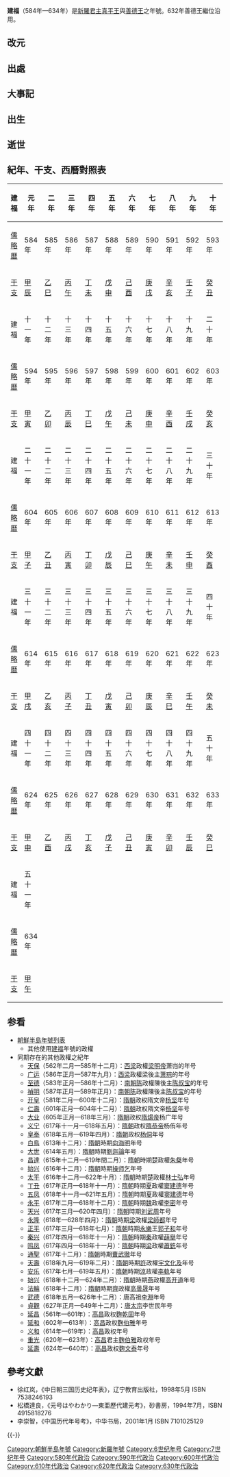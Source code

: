 '''建福'''（584年—634年）是[[新羅|新羅]][[君主|君主]][[真平王|真平王]]與[[善德女王|善德王]]之年號。632年善德王繼位沿用。

==改元==

==出處==

==大事記==

==出生==

==逝世==

==紀年、干支、西曆對照表==

{| class="wikitable"  style="text-align:center"
!建福||元年||二年||三年||四年||五年||六年||七年||八年||九年||十年
|-
![[儒略曆|儒略曆]]
|584年||585年||586年||587年||588年||589年||590年||591年||592年||593年
|-
![[干支|干支]]
|[[甲辰|甲辰]]||[[乙巳|乙巳]]||[[丙午|丙午]]||[[丁未|丁未]]||[[戊申|戊申]]||[[己酉|己酉]]||[[庚戌|庚戌]]||[[辛亥|辛亥]]||[[壬子|壬子]]||[[癸丑|癸丑]]
|-
!建福||十一年||十二年||十三年||十四年||十五年||十六年||十七年||十八年||十九年||二十年
|-
![[儒略曆|儒略曆]]
|594年||595年||596年||597年||598年||599年||600年||601年||602年||603年
|-
![[干支|干支]]
|[[甲寅|甲寅]]||[[乙卯|乙卯]]||[[丙辰|丙辰]]||[[丁巳|丁巳]]||[[戊午|戊午]]||[[己未|己未]]||[[庚申|庚申]]||[[辛酉|辛酉]]||[[壬戌|壬戌]]||[[癸亥|癸亥]]
|-
!建福||二十一年||二十二年||二十三年||二十四年||二十五年||二十六年||二十七年||二十八年||二十九年||三十年
|-
![[儒略曆|儒略曆]]
|604年||605年||606年||607年||608年||609年||610年||611年||612年||613年
|-
![[干支|干支]]
|[[甲子|甲子]]||[[乙丑|乙丑]]||[[丙寅|丙寅]]||[[丁卯|丁卯]]||[[戊辰|戊辰]]||[[己巳|己巳]]||[[庚午|庚午]]||[[辛未|辛未]]||[[壬申|壬申]]||[[癸酉|癸酉]]
|-
!建福||三十一年||三十二年||三十三年||三十四年||三十五年||三十六年||三十七年||三十八年||三十九年||四十年
|-
![[儒略曆|儒略曆]]
|614年||615年||616年||617年||618年||619年||620年||621年||622年||623年
|-
![[干支|干支]]
|[[甲戌|甲戌]]||[[乙亥|乙亥]]||[[丙子|丙子]]||[[丁丑|丁丑]]||[[戊寅|戊寅]]||[[己卯|己卯]]||[[庚辰|庚辰]]||[[辛巳|辛巳]]||[[壬午|壬午]]||[[癸未|癸未]]
|-
!建福||四十一年||四十二年||四十三年||四十四年||四十五年||四十六年||四十七年||四十八年||四十九年||五十年
|-
![[儒略曆|儒略曆]]
|624年||625年||626年||627年||628年||629年||630年||631年||632年||633年
|-
![[干支|干支]]
|[[甲申|甲申]]||[[乙酉|乙酉]]||[[丙戌|丙戌]]||[[丁亥|丁亥]]||[[戊子|戊子]]||[[己丑|己丑]]||[[庚寅|庚寅]]||[[辛卯|辛卯]]||[[壬辰|壬辰]]||[[癸巳|癸巳]]
|-
!建福||五十一年
|colspan="9" rowspan="3"|
|-
![[儒略曆|儒略曆]]
|634年
|-
![[干支|干支]]
|[[甲午|甲午]]
|}

==参看==
*[[朝鮮半島年號列表|朝鮮半島年號列表]]
**其他使用[[建福|建福]]年號的政權
*同期存在的其他政權之紀年
**[[天保_(西梁)|天保]]（562年二月—585年十二月）：[[西梁|西梁]]政權[[梁明帝|梁明帝]]萧岿的年号
**[[广运_(西梁)|广运]]（586年正月—587年九月）：[[西梁|西梁]]政權梁後主[[萧琮|萧琮]]的年号
**[[至德_(南朝陈)|至德]]（583年正月—586年十二月）：[[南朝陈|南朝陈]]政權陳後主[[陈叔宝|陈叔宝]]的年号
**[[禎明|禎明]]（587年正月—589年正月）：[[南朝陈|南朝陈]]政權陳後主[[陈叔宝|陈叔宝]]的年号
**[[开皇|开皇]]（581年二月—600年十二月）：[[隋朝|隋朝]]政权隋文帝[[杨坚|杨坚]]年号
**[[仁寿_(隋朝)|仁壽]]（601年正月—604年十二月）：[[隋朝|隋朝]]政权隋文帝[[杨坚|杨坚]]年号
**[[大业|大业]]（605年正月—618年三月）：[[隋朝|隋朝]]政权[[隋炀帝|隋煬帝]]杨广年号
**[[义宁_(年号)|义宁]]（617年十一月—618年五月）：[[隋朝|隋朝]]政权[[隋恭帝|隋恭帝]]杨侑年号
**[[皇泰|皇泰]]（618年五月—619年四月）：[[隋朝|隋朝]]政权[[皇泰主|杨侗]]年号
**[[白鳥_(年號)|白鳥]]（613年十二月）：[[隋朝|隋朝]]時期[[向海明|向海明]]年号
**[[大世|大世]]（614年五月）：[[隋朝|隋朝]]時期[[劉迦論|劉迦論]]年号
**[[昌達|昌達]]（615年十二月—619年閏二月）：[[隋朝|隋朝]]時期[[楚|楚]]政權[[朱粲|朱粲]]年号
**[[始兴_(操师乞)|始兴]]（616年十二月）：[[隋朝|隋朝]]時期[[操师乞|操师乞]]年号
**[[太平_(林士弘)|太平]]（616年十二月—622年十月）：[[隋朝|隋朝]]時期[[楚|楚]]政權[[林士弘|林士弘]]年号
**[[丁丑_(窦建德)|丁丑]]（617年正月—618年十一月）：[[隋朝|隋朝]]時期[[夏|夏]]政權[[窦建德|窦建德]]年号
**[[五凤_(窦建德)|五凤]]（618年十一月—621年五月）：[[隋朝|隋朝]]時期[[夏|夏]]政權[[窦建德|窦建德]]年号
**[[永平_(李密)|永平]]（617年二月—618年十二月）：[[隋朝|隋朝]]時期[[魏|魏]]政權[[李密_(隋朝)|李密]]年号
**[[天兴_(刘武周)|天兴]]（617年三月—620年四月）：[[隋朝|隋朝]]時期[[刘武周|刘武周]]年号
**[[永隆_(梁師都)|永隆]]（618年—628年四月）：[[隋朝|隋朝]]時期[[梁|梁]]政權[[梁師都|梁師都]]年号
**[[正平_(郭子和)|正平]]（617年三月—618年七月）：[[隋朝|隋朝]]時期[[永樂|永樂]]王[[郭子和|郭子和]]年号
**[[秦兴|秦兴]]（617年四月—618年十一月）：[[隋朝|隋朝]]時期[[秦|秦]]政權[[薛擧|薛擧]]年号
**[[鸣凤|鸣凤]]（617年四月—618年十一月）：[[隋朝|隋朝]]時期[[梁|梁]]政權[[蕭銑|蕭銑]]年号
**[[通聖|通聖]]（617年十二月）：[[隋朝|隋朝]]時期[[曹武徹|曹武徹]]年号
**[[天壽_(宇文化及)|天壽]]（618年九月—619年二月）：[[隋朝|隋朝]]時期[[許|許]]政權[[宇文化及|宇文化及]]年号
**[[安乐|安乐]]（617年七月—619年五月）：[[隋朝|隋朝]]時期[[涼|涼]]政權[[李軌|李軌]]年号
**[[始兴_(高开道)|始兴]]（618年十二月—624年二月）：[[隋朝|隋朝]]時期[[燕|燕]]政權[[高开道|高开道]]年号
**[[法輪_(高曇晟)|法輪]]（618年十二月）：[[隋朝|隋朝]]時期[[齊|齊]]政權[[高曇晟|高曇晟]]年号
**[[武德|武德]]（618年五月—626年十二月）：唐高祖[[李淵|李淵]]年号
**[[貞觀|貞觀]]（627年正月—649年十二月）：[[唐太宗|唐太宗]]李世民年号
**[[延昌_(高昌)|延昌]]（561年—601年）：[[高昌|高昌]]政权[[麴乾固|麴乾固]]年号
**[[延和_(高昌)|延和]]（602年—613年）：[[高昌|高昌]]政权[[麴伯雅|麴伯雅]]年号
**[[义和_(高昌)|义和]]（614年—619年）：[[高昌|高昌]]政权年号
**[[重光_(高昌)|重光]]（620年—623年）：[[高昌|高昌]]君主[[麴伯雅|麴伯雅]]政权年号
**[[延壽_(高昌)|延壽]]（624年—640年）：[[高昌|高昌]]政权[[麴文泰|麴文泰]]年号

== 參考文獻 ==
* 徐红岚，《中日朝三国历史纪年表》，辽宁教育出版社，1998年5月 ISBN 7538246193
* 松橋達良，《元号はやわかり—東亜歷代建元考》，砂書房，1994年7月，ISBN 4915818276
* 李崇智，《中国历代年号考》，中华书局，2001年1月 ISBN 7101025129

{{-}}
{{年号|[[鴻濟|鴻濟]]|[[朝鮮半島年號列表|新羅年號]]|[[仁平_(新羅)|仁平]]}}
{{朝鮮半島年號}}

[[Category:朝鮮半島年號|Category:朝鮮半島年號]]
[[Category:新羅年號|Category:新羅年號]]
[[Category:6世纪年号|Category:6世纪年号]]
[[Category:7世纪年号|Category:7世纪年号]]
[[Category:580年代政治|Category:580年代政治]]
[[Category:590年代政治|Category:590年代政治]]
[[Category:600年代政治|Category:600年代政治]]
[[Category:610年代政治|Category:610年代政治]]
[[Category:620年代政治|Category:620年代政治]]
[[Category:630年代政治|Category:630年代政治]]